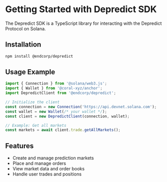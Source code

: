 # Getting Started with Depredict SDK

The Depredict SDK is a TypeScript library for interacting with the Depredict Protocol on Solana.

## Installation

```bash
npm install @endcorp/depredict
```

## Usage Example

```typescript
import { Connection } from '@solana/web3.js';
import { Wallet } from '@coral-xyz/anchor';
import DepredictClient from '@endcorp/depredict';

// Initialize the client
const connection = new Connection('https://api.devnet.solana.com');
const wallet = new Wallet(/* your wallet */);
const client = new DepredictClient(connection, wallet);

// Example: Get all markets
const markets = await client.trade.getAllMarkets();
```

## Features

- Create and manage prediction markets
- Place and manage orders
- View market data and order books
- Handle user trades and positions